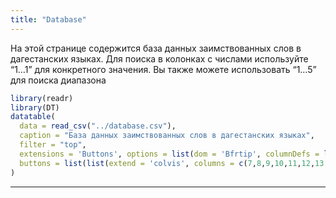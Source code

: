 ```yaml
---
title: "Database"
---
```


На этой странице содержится база данных заимствованных слов в дагестанских языках. Для поиска в колонках с числами используйте "1...1" для конкретного значения. Вы также можете использовать "1...5" для поиска диапазона

```r
library(readr)
library(DT)
datatable(
  data = read_csv("../database.csv"),
  caption = "База данных заимствованных слов в дагестанских языках",
  filter = "top",
  extensions = 'Buttons', options = list(dom = 'Bfrtip', columnDefs = list(list(visible=FALSE, targets=c(0,7,8,9,10,11,12,13,15,16,17,18,19,20,21,23))),
  buttons = list(list(extend = 'colvis', columns = c(7,8,9,10,11,12,13,15,16,17,18,19,20,21,23))))
)
```

------------------------------------------------------------------------

